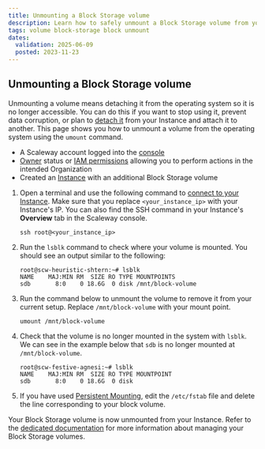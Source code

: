 ```yaml
---
title: Unmounting a Block Storage volume
description: Learn how to safely unmount a Block Storage volume from your Instance, and ensure data integrity.
tags: volume block-storage block unmount
dates:
  validation: 2025-06-09
  posted: 2023-11-23
---
```



## Unmounting a Block Storage volume

Unmounting a volume means detaching it from the operating system so it is no longer accessible. You can do this if you want to stop using it, prevent data corruption, or plan to [detach it](/block-storage/how-to/detach-a-volume/) from your Instance and attach it to another. This page shows you how to unmount a volume from the operating system using the `umount` command.

<Requirements />

- A Scaleway account logged into the [console](https://account.scaleway.com/?service=elements)
- [Owner](/iam/concepts/#owner) status or [IAM permissions](/iam/concepts/#permission) allowing you to perform actions in the intended Organization
- Created an [Instance](/instances/how-to/create-an-instance/) with an additional Block Storage volume

1. Open a terminal and use the following command to [connect to your Instance](/instances/how-to/connect-to-instance/). Make sure that you replace `<your_instance_ip>` with your Instance's IP. You can also find the SSH command in your Instance's **Overview** tab in the Scaleway console.

    ```
    ssh root@<your_instance_ip>
    ```

2. Run the `lsblk` command to check where your volume is mounted. You should see an output similar to the following:

    ```
    root@scw-heuristic-shtern:~# lsblk
    NAME    MAJ:MIN RM  SIZE RO TYPE MOUNTPOINTS
    sdb       8:0    0 18.6G  0 disk /mnt/block-volume
    ```
3. Run the command below to unmount the volume to remove it from your current setup. Replace `/mnt/block-volume` with your mount point.
    ```
    umount /mnt/block-volume
    ```
4.  Check that the volume is no longer mounted in the system with `lsblk`. We can see in the example below that `sdb` is no longer mounted at `/mnt/block-volume`.
    ```
    root@scw-festive-agnesi:~# lsblk
    NAME    MAJ:MIN RM  SIZE RO TYPE MOUNTPOINT
    sdb       8:0    0 18.6G  0 disk
    ```

5. If you have used [Persistent Mounting](/block-storage/api-cli/managing-a-volume/#using-fstab-for-persistent-mounting), edit the `/etc/fstab` file and delete the line corresponding to your block volume.

Your Block Storage volume is now unmounted from your Instance. Refer to the [dedicated documentation](/block-storage/api-cli/managing-a-volume/) for more information about managing your Block Storage volumes.
